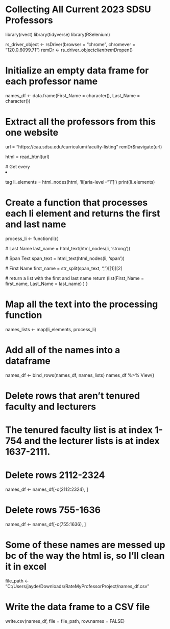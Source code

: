 
# Collecting All Current 2023 SDSU Professors

library(rvest)
library(tidyverse)
library(RSelenium)

rs_driver_object <- rsDriver(browser = "chrome", chromever = "120.0.6099.71")
remDr <- rs_driver_object$client
remDr$open()

# Initialize an empty data frame for each professor name
names_df <- data.frame(First_Name = character(),
                       Last_Name = character())

# Extract all the professors from this one website
url = "https://caa.sdsu.edu/curriculum/faculty-listing"
remDr$navigate(url)

html = read_html(url)

# Get every <li> tag
li_elements = html_nodes(html, 'li[aria-level="1"]')
print(li_elements)

# Create a function that processes each li element and returns the first and last name
process_li <- function(li){
  
  # Last Name
  last_name = html_text(html_nodes(li, 'strong'))
  
  # Span Text
  span_text = html_text(html_nodes(li, 'span'))
  
  # First Name
  first_name = str_split(span_text, ", ")[[1]][2]
    
  # return a list with the first and last name
  return (list(First_Name = first_name,
               Last_Name = last_name)
          )
}

# Map all the text into the processing function
names_lists <- map(li_elements, process_li)

# Add all of the names into a dataframe
names_df <- bind_rows(names_df, names_lists)
names_df %>% View()

# Delete rows that aren't tenured faculty and lecturers
# The tenured faculty list is at index 1-754 and the lecturer lists is at index 1637-2111.

# Delete rows 2112-2324
names_df <- names_df[-c(2112:2324), ]

# Delete rows 755-1636
names_df <- names_df[-c(755:1636), ]

# Some of these names are messed up bc of the way the html is, so I'll clean it in excel
file_path <- "C:/Users/jayde/Downloads/RateMyProfessorProject/names_df.csv"

# Write the data frame to a CSV file
write.csv(names_df, file = file_path, row.names = FALSE)
